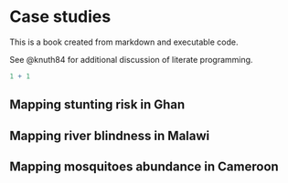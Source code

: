 # Case studies

This is a book created from markdown and executable code.

See @knuth84 for additional discussion of literate programming.

```r
1 + 1
```

## Mapping stunting risk in Ghan

## Mapping river blindness in Malawi

## Mapping mosquitoes abundance in Cameroon